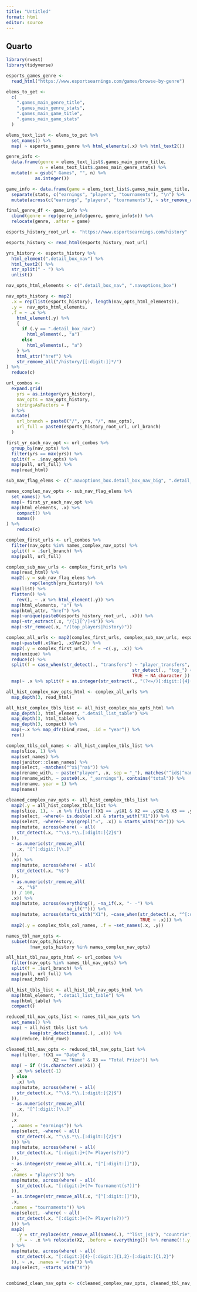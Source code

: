 ```yaml
---
title: "Untitled"
format: html
editor: source
---
```


## Quarto

```r

library(rvest)
library(tidyverse)

```

```r

esports_games_genre <-
  read_html("https://www.esportsearnings.com/games/browse-by-genre")

elems_to_get <-
  c(
    ".games_main_genre_title",
    ".games_main_genre_stats",
    ".games_main_game_title",
    ".games_main_game_stats"
  )

elems_text_list <- elems_to_get %>%
  set_names() %>%
  map( ~ esports_games_genre %>% html_elements(.x) %>% html_text2())

genre_info <-
  data.frame(genre = elems_text_list$.games_main_genre_title,
             n = elems_text_list$.games_main_genre_stats) %>%
  mutate(n = gsub(" Games", "", n) %>%
           as.integer())

game_info <- data.frame(game = elems_text_list$.games_main_game_title, stats = elems_text_list$.games_main_game_stats) %>% 
  separate(stats, c("earnings", "players", "tournaments"), "\n") %>% 
  mutate(across(c("earnings", "players", "tournaments"), ~ str_remove_all(.x, "[^[:digit:]\\.]") %>% as.numeric()))

final_genre_df <- game_info %>% 
  cbind(genre = rep(genre_info$genre, genre_info$n)) %>% 
  relocate(genre, .after = game)

```

```r

esports_history_root_url <- "https://www.esportsearnings.com/history"

esports_history <- read_html(esports_history_root_url)

yrs_history <- esports_history %>%
  html_element(".detail_box_nav") %>%
  html_text2() %>%
  str_split(" - ") %>%
  unlist()

nav_opts_html_elements <- c(".detail_box_nav", ".navoptions_box")

nav_opts_history <- map2(
  .x = rep(list(esports_history), length(nav_opts_html_elements)),
  .y =  nav_opts_html_elements,
  .f = ~ .x %>%
    html_element(.y) %>%
    {
      if (.y == ".detail_box_nav")
        html_element(., "a")
      else
        html_elements(., "a")
    } %>%
    html_attr("href") %>%
    str_remove_all("/history/[[:digit:]]*/")
) %>%
  reduce(c)

```


```r

url_combos <-
  expand.grid(
    yrs = as.integer(yrs_history),
    nav_opts = nav_opts_history,
    stringsAsFactors = F
  ) %>%
  mutate(
    url_branch = paste0("/", yrs, "/", nav_opts),
    url_full = paste0(esports_history_root_url, url_branch)
  )

```


```r

first_yr_each_nav_opt <- url_combos %>%
  group_by(nav_opts) %>% 
  filter(yrs == max(yrs)) %>% 
  split(f = .$nav_opts) %>%
  map(pull, url_full) %>% 
  map(read_html) 

sub_nav_flag_elems <- c(".navoptions_box.detail_box_nav_big", ".detail_list_table_nav") 

names_complex_nav_opts <- sub_nav_flag_elems %>% 
  set_names() %>% 
  map(~ first_yr_each_nav_opt %>% 
  map(html_elements, .x) %>% 
    compact() %>% 
    names()
) %>% 
    reduce(c)

```


```r

complex_first_urls <- url_combos %>%
  filter(nav_opts %in% names_complex_nav_opts) %>%
  split(f = .$url_branch) %>% 
  map(pull, url_full)

complex_sub_nav_urls <- complex_first_urls %>%
  map(read_html) %>% 
  map2(.y = sub_nav_flag_elems %>% 
         rep(length(yrs_history)) %>% 
  map(list) %>% 
  flatten() %>% 
    rev(), ~ .x %>% html_element(.y)) %>% 
  map(html_elements, "a") %>% 
  map(html_attr, "href") %>% 
  map(~unique(paste0(esports_history_root_url, .x))) %>% 
  map(~str_extract(.x, "/{1}[^/]+$")) %>% 
  map(~str_remove(.x, "/(top_players|history)"))

complex_all_urls <- map2(complex_first_urls, complex_sub_nav_urls, expand.grid) %>% 
  map(~paste0(.x$Var1, .x$Var2)) %>% 
  map2(.y = complex_first_urls, .f = ~c(.y, .x)) %>% 
  map(unique) %>% 
  reduce(c) %>% 
  split(f = case_when(str_detect(., "transfers") ~ "player_transfers",
                                                str_detect(., "top_") ~ "top_players",
                                                TRUE ~ NA_character_)) %>% 
  map(~ .x %>% split(f = as.integer(str_extract(., "(?<=/)[:digit:]{4}(?=/)"))))

```


```r

all_hist_complex_nav_opts_html <- complex_all_urls %>% 
  map_depth(3, read_html)

all_hist_complex_tbls_list <- all_hist_complex_nav_opts_html %>% 
  map_depth(3, html_element, ".detail_list_table") %>%
  map_depth(3, html_table) %>%
  map_depth(3, compact) %>% 
  map(~.x %>% map_dfr(bind_rows, .id = "year")) %>% 
  rev()

```


```r

complex_tbls_col_names <- all_hist_complex_tbls_list %>% 
  map(slice, 1) %>% 
  map(set_names) %>% 
  map(janitor::clean_names) %>% 
  map(select, -matches("^x$|^na$")) %>% 
  map(rename_with, ~ paste("player", .x, sep = "_"), matches("^id$|^name$")) %>% 
  map(rename_with, ~ paste0(.x, "_earnings"), contains("total")) %>% 
  map(rename, year = 1) %>% 
  map(names)

cleaned_complex_nav_opts <- all_hist_complex_tbls_list %>% 
  map2(.y = all_hist_complex_tbls_list %>% 
  map(slice, 1), ~ .x %>% filter(!(X1 == .y$X1 & X2 == .y$X2 & X3 == .y$X3 & X4 == .y$X4 & X5 == .y$X5 & X6 == .y$X6))) %>% 
  map(select, -where(~ is.double(.x) & starts_with("X1"))) %>% 
  map(select, -where(~ any(grepl("⇒", .x)) & starts_with("X5"))) %>% 
  map(mutate, across(where( ~ all(
    str_detect(.x, "^\\$.*\\.[:digit:]{2}$")
  )),
  ~ as.numeric(str_remove_all(
    .x, "[^[:digit:]\\.]"
  )),
  .x)) %>% 
  map(mutate, across(where( ~ all(
    str_detect(.x, "%$")
  )),
  ~ as.numeric(str_remove_all(
    .x, "%$"
  )) / 100,
  .x)) %>% 
  map(mutate, across(everything(), ~na_if(.x, "- -") %>% 
                       na_if(""))) %>% 
  map(mutate, across(starts_with("X1"), ~case_when(str_detect(.x, "^[:digit:]{4}-[:digit:]{2}$") ~ paste0(.x, "-01"),
                                                   TRUE ~ .x))) %>% 
  map2(.y = complex_tbls_col_names, .f = ~set_names(.x, .y))

```


```r

names_tbl_nav_opts <-
  subset(nav_opts_history,
         !nav_opts_history %in% names_complex_nav_opts)

all_hist_tbl_nav_opts_html <- url_combos %>%
  filter(nav_opts %in% names_tbl_nav_opts) %>%
  split(f = .$url_branch) %>%
  map(pull, url_full) %>%
  map(read_html)

all_hist_tbls_list <- all_hist_tbl_nav_opts_html %>%
  map(html_element, ".detail_list_table") %>%
  map(html_table) %>%
  compact()

reduced_tbl_nav_opts_list <- names_tbl_nav_opts %>%
  set_names() %>%
  map( ~ all_hist_tbls_list %>%
         keep(str_detect(names(.), .x))) %>%
  map(reduce, bind_rows)

```


```r

cleaned_tbl_nav_opts <- reduced_tbl_nav_opts_list %>%
  map(filter, !(X1 == "Date" &
                  X2 == "Name" & X3 == "Total Prize")) %>%
  map( ~ if (!is.character(.x$X1)) {
    .x %>% select(-1)
  } else
    .x) %>%
  map(mutate, across(where( ~ all(
    str_detect(.x, "^\\$.*\\.[:digit:]{2}$")
  )),
  ~ as.numeric(str_remove_all(
    .x, "[^[:digit:]\\.]"
  )),
  .x
  , .names = "earnings")) %>%
  map(select, -where( ~ all(
    str_detect(.x, "^\\$.*\\.[:digit:]{2}$")
  ))) %>%
  map(mutate, across(where( ~ all(
    str_detect(.x, "[:digit:]+(?= Player(s?))")
  )),
  ~ as.integer(str_remove_all(.x, "[^[:digit:]]")),
  .x,
  .names = "players")) %>%
  map(mutate, across(where( ~ all(
    str_detect(.x, "[:digit:]+(?= Tournament(s?))")
  )),
  ~ as.integer(str_remove_all(.x, "[^[:digit:]]")),
  .x,
  .names = "tournaments")) %>%
  map(select, -where( ~ all(
    str_detect(.x, "[:digit:]+(?= Player(s?))")
  ))) %>%
  map2(
    .y = str_replace(str_remove_all(names(.), "^list_|s$"), "countrie", "country"),
    .f = ~ .x %>% relocate(X2, .before = everything()) %>% rename(!!.y := X2)
  ) %>%
  map(mutate, across(where( ~ all(
    str_detect(.x, "[:digit:]{4}-[:digit:]{1,2}-[:digit:]{1,2}")
  )), ~ .x, .names = "date")) %>%
  map(select, -starts_with("X"))
    
```

```r

combined_clean_nav_opts <- c(cleaned_complex_nav_opts, cleaned_tbl_nav_opts)

```
